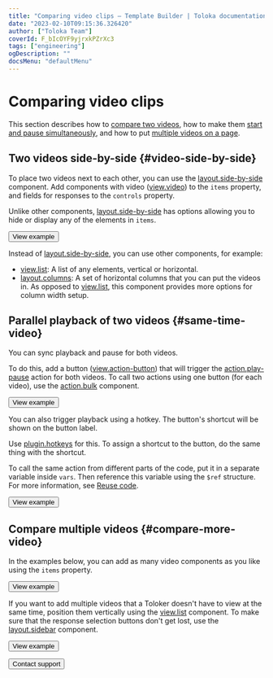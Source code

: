 ```yaml
---
title: "Comparing video clips — Template Builder | Toloka documentation"
date: "2023-02-10T09:15:36.326420"
author: ["Toloka Team"]
coverId: F_bIcOYF9yjrxkPZrXc3
tags: ["engineering"]
ogDescription: ""
docsMenu: "defaultMenu"
---
```



# Comparing video clips

This section describes how to [compare two videos](#video-side-by-side), how to make them [start and pause simultaneously](#same-time-video), and how to put [multiple videos on a page](#compare-more-video).

<TolokaTbSourceAddMedia/>

## Two videos side-by-side {#video-side-by-side}

To place two videos next to each other, you can use the [layout.side-by-side](/docs/template-builder/reference/layout.side-by-side) component. Add components with video ([view.video](/docs/template-builder/reference/view.video)) to the `items` property, and fields for responses to the `controls` property.

<Note mode="note" title="Note">

Unlike other components, [layout.side-by-side](/docs/template-builder/reference/layout.side-by-side) has options allowing you to hide or display any of the elements in `items`.

</Note>

<Button themeColor="light" view="default" size="l" type="link" url="https://ya.cc/t/pu9bV4003ttCMs">View example</Button>

Instead of [layout.side-by-side](/docs/template-builder/reference/layout.side-by-side), you can use other components, for example:
- [view.list](/docs/template-builder/reference/view.list): A list of any elements, vertical or horizontal.
- [layout.columns](/docs/template-builder/reference/layout.columns): A set of horizontal columns that you can put the videos in. As opposed to [view.list](/docs/template-builder/reference/view.list), this component provides more options for column width setup.

## Parallel playback of two videos {#same-time-video}

You can sync playback and pause for both videos.

To do this, add a button ([view.action-button](/docs/template-builder/reference/view.action-button)) that will trigger the [action.play-pause](/docs/template-builder/reference/action.play-pause) action for both videos. To call two actions using one button (for each video), use the [action.bulk](/docs/template-builder/reference/action.bulk) component.

<Button themeColor="light" view="default" size="l" type="link" url="https://ya.cc/t/-9UsIJDN3ttCPr">View example</Button>

You can also trigger playback using a hotkey. The button's shortcut will be shown on the button label.

Use [plugin.hotkeys](/docs/template-builder/reference/plugin.hotkeys) for this. To assign a shortcut to the button, do the same thing with the shortcut.

<Note mode="tip" title="Tip">

To call the same action from different parts of the code, put it in a separate variable inside `vars`. Then reference this variable using the `$ref` structure. For more information, see [Reuse code](/docs/template-builder/best-practices/reuse).

</Note>

<Button themeColor="light" view="default" size="l" type="link" url="https://ya.cc/t/YErQ-Pd93ttCRm">View example</Button>

## Compare multiple videos {#compare-more-video}

In the examples below, you can add as many video components as you like using the `items` property.

<Button themeColor="light" view="default" size="l" type="link" url="https://ya.cc/t/ROoWiLNY3ttCSc">View example</Button>

If you want to add multiple videos that a Toloker doesn't have to view at the same time, position them vertically using the [view.list](/docs/template-builder/reference/view.list) component. To make sure that the response selection buttons don't get lost, use the [layout.sidebar](/docs/template-builder/reference/layout.sidebar) component.

<Button themeColor="light" view="default" size="l" type="link" url="https://ya.cc/t/ycaNgDNe3ttCUM">View example</Button>

<Button themeColor="light" view="default" size="l" type="link" url="/docs/guide/troubleshooting/support?form-source=template-builder-operations-sbs-video">Contact support</Button>
